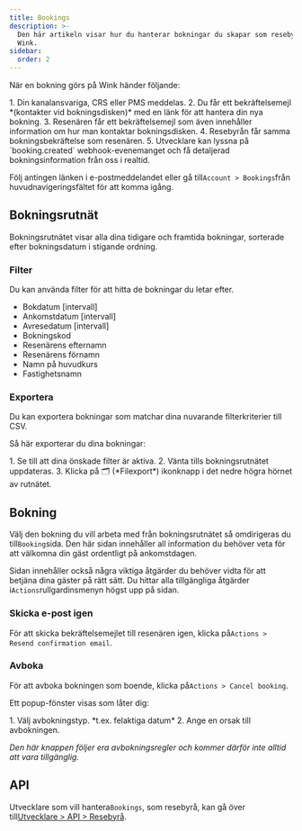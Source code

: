 ```yaml
---
title: Bookings
description: >-
  Den här artikeln visar hur du hanterar bokningar du skapar som resebyrå på
  Wink.
sidebar:
  order: 2
---
```


När en bokning görs på Wink händer följande:

<Steps>
  1. Din kanalansvariga, CRS eller PMS meddelas.
  2. Du får ett bekräftelsemejl *(kontakter vid bokningsdisken)* med en länk för att hantera din nya bokning.
  3. Resenären får ett bekräftelsemejl som även innehåller information om hur man kontaktar bokningsdisken.
  4. Resebyrån får samma bokningsbekräftelse som resenären.
  5. Utvecklare kan lyssna på `booking.created` webhook-evenemanget och få detaljerad bokningsinformation från oss i realtid.
</Steps>


Följ antingen länken i e-postmeddelandet eller gå till`Account > Bookings`från huvudnavigeringsfältet för att komma igång.

## Bokningsrutnät

Bokningsrutnätet visar alla dina tidigare och framtida bokningar, sorterade efter bokningsdatum i stigande ordning.

### Filter

Du kan använda filter för att hitta de bokningar du letar efter.

* Bokdatum \[intervall]
* Ankomstdatum \[intervall]
* Avresedatum \[intervall]
* Bokningskod
* Resenärens efternamn
* Resenärens förnamn
* Namn på huvudkurs
* Fastighetsnamn

### Exportera

Du kan exportera bokningar som matchar dina nuvarande filterkriterier till CSV.

Så här exporterar du dina bokningar:

<Steps>
  1. Se till att dina önskade filter är aktiva.
  2. Vänta tills bokningsrutnätet uppdateras.
  3. Klicka på 🗂️ (*Filexport*) ikonknapp i det nedre högra hörnet av rutnätet.
</Steps>


## Bokning

Välj den bokning du vill arbeta med från bokningsrutnätet så omdirigeras du till`Booking`sida. Den här sidan innehåller all information du behöver veta för att välkomna din gäst ordentligt på ankomstdagen.

Sidan innehåller också några viktiga åtgärder du behöver vidta för att betjäna dina gäster på rätt sätt. Du hittar alla tillgängliga åtgärder i`Actions`rullgardinsmenyn högst upp på sidan.

### Skicka e-post igen

För att skicka bekräftelsemejlet till resenären igen, klicka på`Actions > Resend confirmation email`.

### Avboka

För att avboka bokningen som boende, klicka på`Actions > Cancel booking`.

Ett popup-fönster visas som låter dig:

<Steps>
  1. Välj avbokningstyp. *t.ex. felaktiga datum*
  2. Ange en orsak till avbokningen.
</Steps>


*Den här knappen följer era avbokningsregler och kommer därför inte alltid att vara tillgänglig.*

## API

Utvecklare som vill hantera`Bookings`, som resebyrå, kan gå över till[Utvecklare > API > Resebyrå](/developers/apis/#travel-agent-api).

